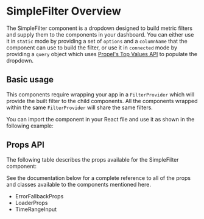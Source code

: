 

<Meta title="Components/SimpleFilter" of={SimpleFilterStories} />

# SimpleFilter Overview

The SimpleFilter component is a dropdown designed to build metric filters and supply them to the components in
your dashboard. You can either use it in `static` mode by providing a set of `options` and a `columnName` that the
component can use to build the filter, or use it in `connected` mode by providing a `query` object which uses
[Propel's Top Values API](https://www.propeldata.com/docs/query-your-data/top-values) to populate the dropdown.

## Basic usage

This components require wrapping your app in a `FilterProvider` which will provide the built filter to the child
components. All the components wrapped within the same `FilterProvider` will share the same filters.

You can import the component in your React file and use it as shown in the following example:

<SourceCode of={SimpleFilterStories.ConnectedStory} shown />

## Props API

The following table describes the props available for the SimpleFilter component:

<ArgTypes of={SimpleFilterStories.StaticStory} sort="alpha" />

See the documentation below for a complete reference to all of the props and classes available to the components
mentioned here.

- <LinkTo kind="API/ErrorFallbackProps" story="errorfallbackprops">
    ErrorFallbackProps
  </LinkTo>
- <LinkTo kind="API/LoaderProps" story="loaderprops">
    LoaderProps
  </LinkTo>
- <LinkTo kind="API/TimeRangeInput" story="overview">
    TimeRangeInput
  </LinkTo>

